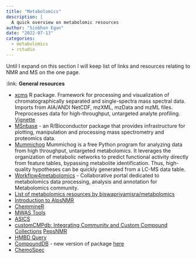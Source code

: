 ```yaml
---
title: "Metabolomics"
description: |
  A quick overview on metabolomic resources
author: "Siobhon Egan"
date: "2022-07-13"
categories:
  - metabolomics
  - rstudio
---
```


::: {.callout-note icon=false, collapse=true}
Until I expand on this section I will keep list of links and resources relating to NMR and MS on the one page.
:::

:link: **General resources**

-   [xcms](https://github.com/sneumann/xcms) R package. Framework for processing and visualization of chromatographically separated and single-spectra mass spectral data. Imports from AIA/ANDI NetCDF, mzXML, mzData and mzML files. Preprocesses data for high-throughput, untargeted analyte profiling. [Vignette](https://bioconductor.org/packages/release/bioc/vignettes/xcms/inst/doc/xcms-lcms-ms.html)
-   [MSnbase](http://lgatto.github.io/MSnbase/) - an R/Bioconductor package that provides infrastructure for plotting, manipulation and processing mass spectrometry and proteomics data.
-   [Mummichog](https://shuzhao-li.github.io/mummichog.org/index.html) Mummichog is a free Python program for analyzing data from high throughput, untargeted metabolomics. It leverages the organization of metabolic networks to predict functional activity directly from feature tables, bypassing metabolite identification. Thus, high-quality hypotheses can be quickly generated from a LC-MS data table.
-   [Workflow4metabolomics](workflow4metabolomics.org) - Collaborative portal dedicated to metabolomics data processing, analysis and annotation for Metabolomics community.
-   [List of metabolomics resources by biswapriyamisra/metabolomics](https://github.com/biswapriyamisra/metabolomics)
-   [Introduction to AlpsNMR](https://bioconductor.org/packages/release/bioc/vignettes/AlpsNMR/inst/doc/introduction-to-alpsnmr.html)
-   [ChemmineR](https://bioconductor.org/packages/release/bioc/vignettes/ChemmineR/inst/doc/ChemmineR.html)
-   [MWAS Tools](https://bioconductor.org/packages/release/bioc/vignettes/MWASTools/inst/doc/MWASTools.html)
-   [ASICS](https://bioconductor.org/packages/release/bioc/vignettes/ASICS/inst/doc/ASICSUsersGuide.html)
-   [customCMPdb: Integrating Community and Custom Compound Collections](https://bioconductor.org/packages/release/bioc/vignettes/customCMPdb/inst/doc/customCMPdb.html) [PepsNMR](https://bioconductor.org/packages/release/bioc/html/PepsNMR.html)
-   [HMBD Query](https://bioconductor.org/packages/release/bioc/html/hmdbQuery.html)
-   [CompoundDB](https://bioconductor.org/packages/release/bioc/vignettes/CompoundDb/inst/doc/create-compounddb.html) - new version of package [here](https://rformassspectrometry.github.io/CompoundDb/index.html)
-   [ChemoSpec](https://bryanhanson.github.io/ChemoSpec/articles/ChemoSpec.html)
